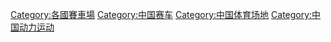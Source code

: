 {{Commons cat|Racing circuits in China}}
[[Category:各國賽車場|Category:各國賽車場]]
[[Category:中国赛车|Category:中国赛车]]
[[Category:中国体育场地|Category:中国体育场地]]
[[Category:中国动力运动|Category:中国动力运动]]